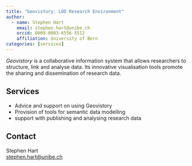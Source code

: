```yaml
---
title: "Geovistory: LOD Research Environment"
author:
  - name: Stephen Hart
    email: stephen.hart@unibe.ch
    orcid: 0009-0003-6556-5512
    affiliation: University of Bern
categories: [services]
---
```


*Geovistory* is a collaborative information system that allows researchers to structure, link and analyse data. Its innovative visualisation tools promote the sharing and dissemination of research data.

## Services

-   Advice and support on using Geovistory
-   Provision of tools for semantic data modelling
-   support with publishing and analysing research data

## Contact

Stephen Hart\
[stephen.hart\@unibe.ch](mailto:stephen.hart@unibe.ch)